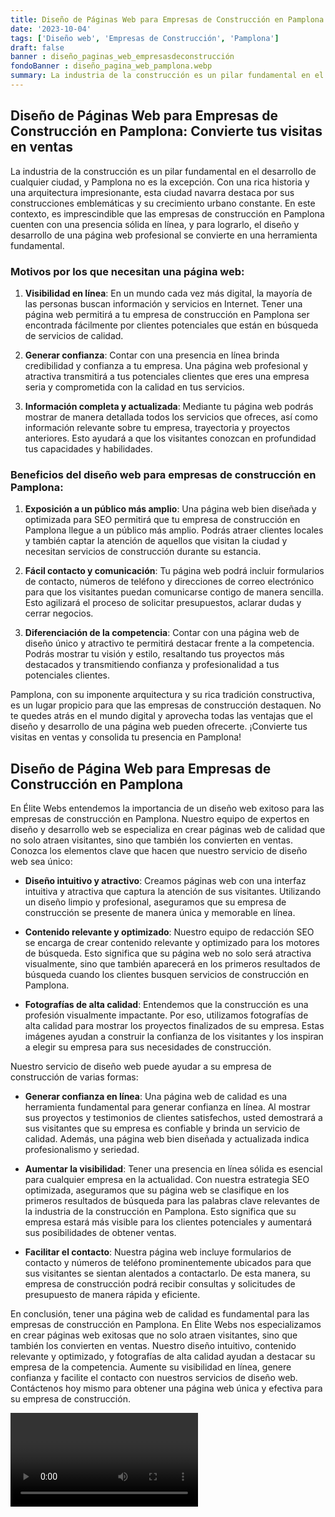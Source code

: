 ```yaml
---
title: Diseño de Páginas Web para Empresas de Construcción en Pamplona
date: '2023-10-04'
tags: ['Diseño web', 'Empresas de Construcción', 'Pamplona']
draft: false
banner : diseño_paginas_web_empresasdeconstrucción
fondoBanner : diseño_pagina_web_pamplona.webp
summary: La industria de la construcción es un pilar fundamental en el desarrollo de cualquier ciudad, y Pamplona no es la excepción. Con una rica historia y una arquitectura impresionante, esta ciudad navarra destaca por sus construcciones emblemáticas y su crecimiento urbano constante. En este contexto, es imprescindible que las empresas de construcción en Pamplona cuenten con una presencia sólida en línea, y para lograrlo, el diseño y desarrollo de una página web profesional se convierte en una herramienta fundamental.
---
```


## Diseño de Páginas Web para Empresas de Construcción en Pamplona: Convierte tus visitas en ventas

La industria de la construcción es un pilar fundamental en el desarrollo de cualquier ciudad, y Pamplona no es la excepción. Con una rica historia y una arquitectura impresionante, esta ciudad navarra destaca por sus construcciones emblemáticas y su crecimiento urbano constante. En este contexto, es imprescindible que las empresas de construcción en Pamplona cuenten con una presencia sólida en línea, y para lograrlo, el diseño y desarrollo de una página web profesional se convierte en una herramienta fundamental.

### Motivos por los que necesitan una página web:

1. **Visibilidad en línea**: En un mundo cada vez más digital, la mayoría de las personas buscan información y servicios en Internet. Tener una página web permitirá a tu empresa de construcción en Pamplona ser encontrada fácilmente por clientes potenciales que están en búsqueda de servicios de calidad.

2. **Generar confianza**: Contar con una presencia en línea brinda credibilidad y confianza a tu empresa. Una página web profesional y atractiva transmitirá a tus potenciales clientes que eres una empresa seria y comprometida con la calidad en tus servicios.

3. **Información completa y actualizada**: Mediante tu página web podrás mostrar de manera detallada todos los servicios que ofreces, así como información relevante sobre tu empresa, trayectoria y proyectos anteriores. Esto ayudará a que los visitantes conozcan en profundidad tus capacidades y habilidades.

### Beneficios del diseño web para empresas de construcción en Pamplona:

1. **Exposición a un público más amplio**: Una página web bien diseñada y optimizada para SEO permitirá que tu empresa de construcción en Pamplona llegue a un público más amplio. Podrás atraer clientes locales y también captar la atención de aquellos que visitan la ciudad y necesitan servicios de construcción durante su estancia.

2. **Fácil contacto y comunicación**: Tu página web podrá incluir formularios de contacto, números de teléfono y direcciones de correo electrónico para que los visitantes puedan comunicarse contigo de manera sencilla. Esto agilizará el proceso de solicitar presupuestos, aclarar dudas y cerrar negocios.

3. **Diferenciación de la competencia**: Contar con una página web de diseño único y atractivo te permitirá destacar frente a la competencia. Podrás mostrar tu visión y estilo, resaltando tus proyectos más destacados y transmitiendo confianza y profesionalidad a tus potenciales clientes.

Pamplona, con su imponente arquitectura y su rica tradición constructiva, es un lugar propicio para que las empresas de construcción destaquen. No te quedes atrás en el mundo digital y aprovecha todas las ventajas que el diseño y desarrollo de una página web pueden ofrecerte. ¡Convierte tus visitas en ventas y consolida tu presencia en Pamplona!

<GifSeo />

<Cta />

## Diseño de Página Web para Empresas de Construcción en Pamplona

En Élite Webs entendemos la importancia de un diseño web exitoso para las empresas de construcción en Pamplona. Nuestro equipo de expertos en diseño y desarrollo web se especializa en crear páginas web de calidad que no solo atraen visitantes, sino que también los convierten en ventas. Conozca los elementos clave que hacen que nuestro servicio de diseño web sea único:

- **Diseño intuitivo y atractivo**: Creamos páginas web con una interfaz intuitiva y atractiva que captura la atención de sus visitantes. Utilizando un diseño limpio y profesional, aseguramos que su empresa de construcción se presente de manera única y memorable en línea.

- **Contenido relevante y optimizado**: Nuestro equipo de redacción SEO se encarga de crear contenido relevante y optimizado para los motores de búsqueda. Esto significa que su página web no solo será atractiva visualmente, sino que también aparecerá en los primeros resultados de búsqueda cuando los clientes busquen servicios de construcción en Pamplona.

- **Fotografías de alta calidad**: Entendemos que la construcción es una profesión visualmente impactante. Por eso, utilizamos fotografías de alta calidad para mostrar los proyectos finalizados de su empresa. Estas imágenes ayudan a construir la confianza de los visitantes y los inspiran a elegir su empresa para sus necesidades de construcción.

Nuestro servicio de diseño web puede ayudar a su empresa de construcción de varias formas:

- **Generar confianza en línea**: Una página web de calidad es una herramienta fundamental para generar confianza en línea. Al mostrar sus proyectos y testimonios de clientes satisfechos, usted demostrará a sus visitantes que su empresa es confiable y brinda un servicio de calidad. Además, una página web bien diseñada y actualizada indica profesionalismo y seriedad.

- **Aumentar la visibilidad**: Tener una presencia en línea sólida es esencial para cualquier empresa en la actualidad. Con nuestra estrategia SEO optimizada, aseguramos que su página web se clasifique en los primeros resultados de búsqueda para las palabras clave relevantes de la industria de la construcción en Pamplona. Esto significa que su empresa estará más visible para los clientes potenciales y aumentará sus posibilidades de obtener ventas.

- **Facilitar el contacto**: Nuestra página web incluye formularios de contacto y números de teléfono prominentemente ubicados para que sus visitantes se sientan alentados a contactarlo. De esta manera, su empresa de construcción podrá recibir consultas y solicitudes de presupuesto de manera rápida y eficiente.

En conclusión, tener una página web de calidad es fundamental para las empresas de construcción en Pamplona. En Élite Webs nos especializamos en crear páginas web exitosas que no solo atraen visitantes, sino que también los convierten en ventas. Nuestro diseño intuitivo, contenido relevante y optimizado, y fotografías de alta calidad ayudan a destacar su empresa de la competencia. Aumente su visibilidad en línea, genere confianza y facilite el contacto con nuestros servicios de diseño web. Contáctenos hoy mismo para obtener una página web única y efectiva para su empresa de construcción.

<Video />

<CtaBot job='Empresas de Construcción' city='Pamplona'/>

<Gmaps query='Pamplona+españa+maps' />